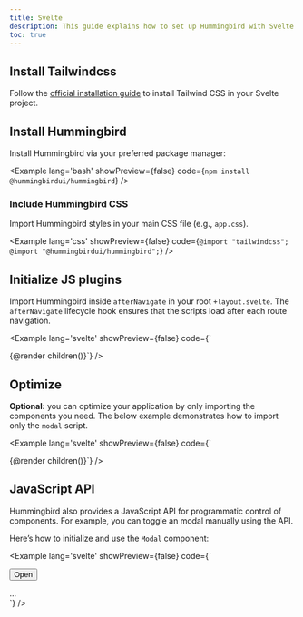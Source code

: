```yaml
---
title: Svelte
description: This guide explains how to set up Hummingbird with Svelte and SvelteKit using Tailwind CSS. It covers project setup, configuration, and usage so you can quickly build and style components in your Svelte app.
toc: true
---
```


## Install Tailwindcss

Follow the <a href="https://tailwindcss.com/docs/installation/framework-guides/sveltekit" target="_blank" rel="noopener noreferrer">official installation guide</a> to install Tailwind CSS in your Svelte project.

## Install Hummingbird

Install Hummingbird via your preferred package manager:

<Example lang='bash' showPreview={false} code={`npm install @hummingbirdui/hummingbird`} />

### Include Hummingbird CSS

Import Hummingbird styles in your main CSS file (e.g., `app.css`).

<Example lang='css' showPreview={false} 
  code={`@import "tailwindcss";
  @import "@hummingbirdui/hummingbird";`} />

## Initialize JS plugins

Import Hummingbird inside `afterNavigate` in your root `+layout.svelte`. The `afterNavigate` lifecycle hook ensures that the scripts load after each route navigation.

<Example lang='svelte' showPreview={false}
  code={`<!-- +layout.svelte -->
  <script>
    let { children } = $props();

    afterNavigate(() => {
      import('@hummingbirdui/hummingbird')
    })
  </script>
  {@render children()}`} />

## Optimize

**Optional:** you can optimize your application by only importing the components you need. The below example demonstrates how to import only the `modal` script.

<Example lang='svelte' showPreview={false}
  code={`<!-- +layout.svelte -->
  <script>
    let { children } = $props();

    afterNavigate(() => {
      // import('@hummingbirdui/hummingbird/lib/esm/scripts/alert');
      // import('@hummingbirdui/hummingbird/lib/esm/scripts/button');
      // import('@hummingbirdui/hummingbird/lib/esm/scripts/carousel');
      // import('@hummingbirdui/hummingbird/lib/esm/scripts/collapse');
      // import('@hummingbirdui/hummingbird/lib/esm/scripts/dropdown');
      import('@hummingbirdui/hummingbird/lib/esm/scripts/modal');
      // import('@hummingbirdui/hummingbird/lib/esm/scripts/offcanvas');
      // import('@hummingbirdui/hummingbird/lib/esm/scripts/popover');
      // import('@hummingbirdui/hummingbird/lib/esm/scripts/scrollspy');
      // import('@hummingbirdui/hummingbird/lib/esm/scripts/tab');
      // import('@hummingbirdui/hummingbird/lib/esm/scripts/toast');
      // import('@hummingbirdui/hummingbird/lib/esm/scripts/tooltip');
    })
  </script>
  {@render children()}`} />

## JavaScript API

Hummingbird also provides a JavaScript API for programmatic control of components. For example, you can toggle an modal manually using the API.

Here’s how to initialize and use the `Modal` component:

<Example lang='svelte' showPreview={false}
  code={`<script>

    afterNavigate(async () => {
      const { Modal } = await import('@hummingbirdui/hummingbird');
      const openBtn = document.querySelector('[data-open-demo-modal]')
      const myModal = new Modal('.modal')
      openBtn?.addEventListener("click", () => {
        myModal.toggle()
      })
    })

  </script>

  <button class='btn btn-primary' data-open-demo-modal>Open</button>
  <div class="modal">...</div>`} />
